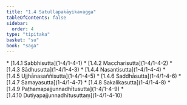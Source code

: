 ```yaml
---
title: "1.4 Satullapakāyikavagga"
tableOfContents: false
sidebar:
  order: 4
type: "tipitaka"
basket: "su"
book: "saga"
---
```



<DynamicBreadcrumb />



<TableOfContents book="saga" section="1.4">
* [1.4.1 Sabbhisutta](1-4/1-4-1)
* [1.4.2 Maccharisutta](1-4/1-4-2)
* [1.4.3 Sādhusutta](1-4/1-4-3)
* [1.4.4 Nasantisutta](1-4/1-4-4)
* [1.4.5 Ujjhānasaññisutta](1-4/1-4-5)
* [1.4.6 Saddhāsutta](1-4/1-4-6)
* [1.4.7 Samayasutta](1-4/1-4-7)
* [1.4.8 Sakalikasutta](1-4/1-4-8)
* [1.4.9 Paṭhamapajjunnadhītusutta](1-4/1-4-9)
* [1.4.10 Dutiyapajjunnadhītusuttaṃ](1-4/1-4-10)
</TableOfContents>